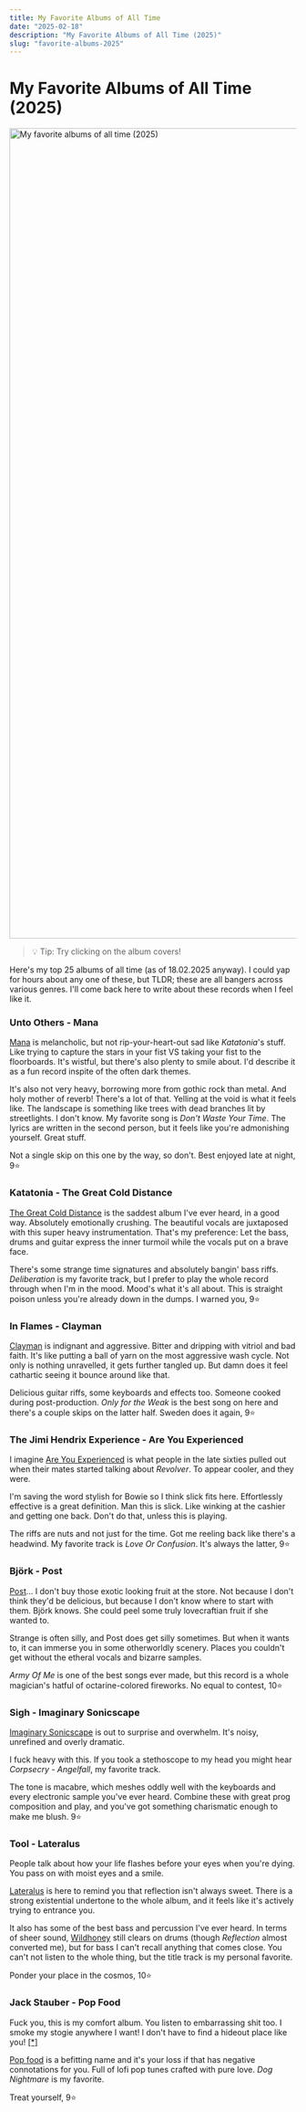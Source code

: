 ```yaml
---
title: My Favorite Albums of All Time
date: "2025-02-18"
description: "My Favorite Albums of All Time (2025)"
slug: "favorite-albums-2025"
---
```



# My Favorite Albums of All Time (2025)

<ScaleImageMap >
      <img src={favoriteAlbumsImage} style={{height: 'auto'}} id="favorite-albums-img" alt="My favorite albums of all time (2025)" useMap="#image-map" width="1419px" height="1420px"/>
      <map name="image-map" id="favorite-albums-img-map">
        <area alt="Unto Others - Mana" title="Unto Others - Mana" href="#unto-others---mana" coords="18,18,281,282" shape="rect"/>
        <area alt="Katatonia - The Great Cold Distance" title="Katatonia - The Great Cold Distance" href="#katatonia---the-great-cold-distance" coords="301,18,563,282" shape="rect"/>
        <area alt="In Flames - Clayman" title="In Flames - Clayman" href="#in-flames---clayman" coords="578,17,839,282" shape="rect"/>
        <area alt="Jimi Hendrix - Are You Experienced" title="Jimi Hendrix - Are You Experienced" href="#the-jimi-hendrix-experience---are-you-experienced" coords="858,19,1118,280" shape="rect"/>
        <area alt="Björk - Post" title="Björk - Post" href="#björk---post" coords="1141,19,1401,281" shape="rect"/>
        <area alt="Sigh - Imaginary Sonicscape" title="Sigh - Imaginary Sonicscape" href="#sigh---imaginary-sonicscape" coords="19,297,279,558" shape="rect"/>
        <area alt="Tool - Lateralus" title="Tool - Lateralus" href="#tool---lateralus" coords="295,298,563,562" shape="rect"/>
        <area alt="Jack Stauber - Pop Food" title="Jack Stauber - Pop Food" href="#jack-stauber---pop-food" coords="579,299,840,560" shape="rect"/>
        <area target="_blank" alt="David Bowie - Low" title="David Bowie - Low" href="https://tidal.com/browse/album/80419795?u" coords="858,297,1119,560" shape="rect"/>
        <area target="_blank" alt="Tame Impala - Currents" title="Tame Impala - Currents" href="https://tidal.com/browse/album/47696788?u" coords="1137,296,1397,560" shape="rect"/>
        <area target="_blank" alt="Oingo Boingo - Nothing To Fear" title="Oingo Boingo - Nothing To Fear" href="https://tidal.com/browse/album/35687870?u" coords="26,581,276,834" shape="rect"/>
        <area target="_blank" alt="Artillery - By Inheritance" title="Artillery - By Inheritance" href="https://tidal.com/browse/album/189450476?u" coords="300,581,563,843" shape="rect"/>
        <area target="_blank" alt="Talking Heads - Remain In Light" title="Talking Heads - Remain In Light" href="https://tidal.com/browse/album/68714376?u" coords="578,580,842,844" shape="rect"/>
        <area target="_blank" alt="Blackwater Holylight - Silence/Motion" title="Blackwater Holylight - Silence/Motion" href="https://tidal.com/browse/album/191044547?u" coords="855,579,1119,841" shape="rect"/>
        <area target="_blank" alt="Tyler, The Creator - Flower Boy" title="Tyler, The Creator - Flower Boy" href="https://tidal.com/browse/album/76331728?u" coords="1137,580,1402,841" shape="rect"/>
        <area target="_blank" alt="Nine Treasures - Wisdom Eyes" title="Nine Treasures - Wisdom Eyes" href="https://tidal.com/browse/album/406874030?u" coords="21,858,276,1122" shape="rect"/>
        <area target="_blank" alt="Moonsorrow - Verisäkeet" title="Moonsorrow - Verisäkeet" href="https://tidal.com/browse/album/275171437?u" coords="299,858,560,1120" shape="rect"/>
        <area target="_blank" alt="Candlemass - Epicus Doomicus Metallicus" title="Candlemass - Epicus Doomicus Metallicus" href="https://tidal.com/browse/album/68660554?u" coords="576,859,839,1120" shape="rect"/>
        <area target="_blank" alt="Circle - Rautatie" title="Circle - Rautatie" href="https://tidal.com/browse/album/17098077?u" coords="858,859,1119,1119" shape="rect"/>
        <area target="_blank" alt="Emma Ruth Rundle &amp; Thou - May Our Chambers Be Full" title="Emma Ruth Rundle &amp; Thou - May Our Chambers Be Full" href="https://tidal.com/browse/album/150471414?u" coords="1137,856,1397,1118" shape="rect"/>
        <area target="_blank" alt="Joji - BALLADS 1" title="Joji - BALLADS 1" href="https://tidal.com/browse/album/339005006?u" coords="19,1142,277,1401" shape="rect"/>
        <area target="_blank" alt="Be'lakor - Stone's Reach" title="Be'lakor - Stone's Reach" href="https://tidal.com/browse/album/79005640?u" coords="296,1141,559,1402" shape="rect"/>
        <area target="_blank" alt="King Gizzard &amp; The Lizard Wizard - Infest The Rats' Nest" title="King Gizzard &amp; The Lizard Wizard - Infest The Rats' Nest" href="https://tidal.com/browse/album/253302409?u" coords="578,1142,840,1399" shape="rect"/>
        <area target="_blank" alt="Tauk - Collisions" title="Tauk - Collisions" href="https://tidal.com/browse/album/31953356?u" coords="863,1142,1117,1399" shape="rect"/>
        <area target="_blank" alt="Blue Öyster Cult - Fire of Unknown Origin" title="Blue Öyster Cult - Fire of Unknown Origin" href="https://tidal.com/browse/album/540131?u" coords="1138,1142,1401,1399" shape="rect"/>
      </map>  
      </ScaleImageMap>

> 💡 Tip: Try clicking on the album covers!

Here's my top 25 albums of all time (as of 18.02.2025 anyway). I could yap for hours about any one of these, but TLDR; these are all bangers across various genres. 
I'll come back here to write about these records when I feel like it.

### Unto Others - Mana 

[Mana](https://tidal.com/browse/album/157973177?u) is melancholic, but not rip-your-heart-out sad like _Katatonia_'s stuff. Like trying to capture the stars in your fist VS taking your fist to the floorboards.
It's wistful, but there's also plenty to smile about. I'd describe it as a fun record inspite of the often dark themes.

It's also not very heavy, borrowing more from gothic rock than metal. And holy mother of reverb! There's a lot of that.
Yelling at the void is what it feels like. The landscape is something like trees with dead branches lit by streetlights. I don't know.
My favorite song is _Don't Waste Your Time_. The lyrics are written in the second person, but it feels like you're admonishing yourself. Great stuff. 

Not a single skip on this one by the way, so don't. Best enjoyed late at night, 9⭐

### Katatonia - The Great Cold Distance

[The Great Cold Distance](https://tidal.com/browse/album/68048954?u) is the saddest album I've ever heard, in a good way. Absolutely emotionally crushing. 
The beautiful vocals are juxtaposed with this super heavy instrumentation. That's my preference: Let the bass, drums and guitar express the inner turmoil while the vocals put on a brave face. 

There's some strange time signatures and absolutely bangin' bass riffs. 
_Deliberation_ is my favorite track, but I prefer to play the whole record through when I'm in the mood. 
Mood's what it's all about. This is straight poison unless you're already down in the dumps. I warned you, 9⭐

### In Flames - Clayman

[Clayman](https://tidal.com/browse/album/130270645?u) is indignant and aggressive. Bitter and dripping with vitriol and bad faith. 
It's like putting a ball of yarn on the most aggressive wash cycle. Not only is nothing unravelled, it gets further tangled up. 
But damn does it feel cathartic seeing it bounce around like that. 

Delicious guitar riffs, some keyboards and effects too. Someone cooked during post-production. _Only for the Weak_ is the best song on here and there's a couple skips on the latter half. Sweden does it again, 9⭐

### The Jimi Hendrix Experience - Are You Experienced

I imagine [Are You Experienced](https://tidal.com/browse/album/3254525?u) is what people in the late sixties pulled out when their mates started talking about _Revolver_. To appear cooler, and they were. 

I'm saving the word stylish for Bowie so I think slick fits here. Effortlessly effective is a great definition. Man this is slick. 
Like winking at the cashier and getting one back. Don't do that, unless this is playing. 

The riffs are nuts and not just for the time. Got me reeling back like there's a headwind.
My favorite track is _Love Or Confusion_. It's always the latter, 9⭐

### Björk - Post

[Post](https://tidal.com/browse/album/341273465?u)... I don't buy those exotic looking fruit at the store. Not because I don't think they'd be delicious, but because I don't know where to start with them. 
Björk knows. She could peel some truly lovecraftian fruit if she wanted to.

Strange is often silly, and Post does get silly sometimes. But when it wants to, it can immerse you in some otherworldly scenery. Places you couldn't get
without the etheral vocals and bizarre samples. 

_Army Of Me_ is one of the best songs ever made, but this record is a whole magician's hatful of octarine-colored fireworks.
No equal to contest, 10⭐

### Sigh - Imaginary Sonicscape

[Imaginary Sonicscape](https://tidal.com/browse/album/52091368?u) is out to surprise and overwhelm. It's noisy, unrefined and overly dramatic.

I fuck heavy with this. If you took a stethoscope to my head you might hear _Corpsecry - Angelfall_, my favorite track. 

The tone is macabre, which meshes oddly well with the keyboards and every electronic sample you've ever heard. 
Combine these with great prog composition and play, and you've got something charismatic enough to make me blush. 9⭐


### Tool - Lateralus

People talk about how your life flashes before your eyes when you're dying. You pass on with moist eyes and a smile.

[Lateralus](https://tidal.com/browse/album/114330485?u) is here to remind you that reflection isn't always sweet. There is a strong existential undertone 
to the whole album, and it feels like it's actively trying to entrance you.

It also has some of the best bass and percussion I've ever heard. In terms of sheer sound, [Wildhoney](https://tidal.com/browse/album/84971523?u) still clears on drums (though _Reflection_ almost converted me), 
but for bass I can't recall anything that comes close. You can't not listen to the whole thing, but the title track is my personal favorite. 

Ponder your place in the cosmos, 10⭐

### Jack Stauber - Pop Food

Fuck you, this is my comfort album. You listen to embarrassing shit too. I smoke my stogie anywhere I want! I don't have to find a hideout place like you! [[*]](https://www.youtube.com/watch?v=nSjRt2AjmdA)

[Pop food](https://tidal.com/browse/album/72438595?u) is a befitting name and it's your loss if that has negative connotations for you. Full of lofi pop tunes crafted with pure love. _Dog Nightmare_ is my favorite. 

Treat yourself, 9⭐


